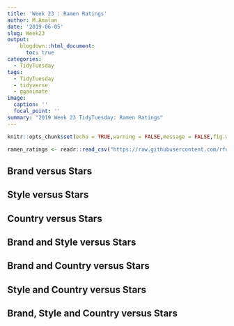 ```yaml
---
title: 'Week 23 : Ramen Ratings'
author: M.Amalan
date: '2019-06-05'
slug: Week23
output:
    blogdown::html_document:
      toc: true
categories:
  - TidyTuesday
tags:
  - TidyTuesday
  - tidyverse
  - gganimate
image:
  caption: ''
  focal_point: ''
summary: "2019 Week 23 TidyTuesday: Ramen Ratings"  
---
```


```r
knitr::opts_chunk$set(echo = TRUE,warning = FALSE,message = FALSE,fig.width = 12,fig.height = 12)
```

```r
ramen_ratings <- readr::read_csv("https://raw.githubusercontent.com/rfordatascience/tidytuesday/master/data/2019/2019-06-04/ramen_ratings.csv")
```

## Brand versus Stars

## Style versus Stars

## Country versus Stars

## Brand and Style versus Stars

## Brand and Country versus Stars

## Style and Country versus Stars

## Brand, Style and Country versus Stars

